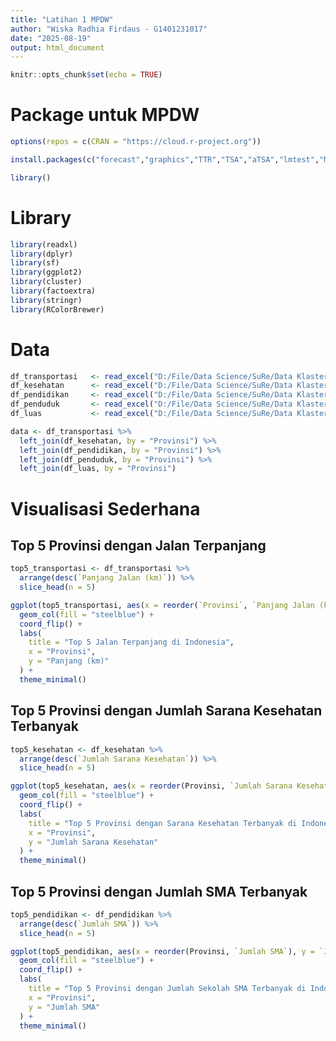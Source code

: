 ```yaml
---
title: "Latihan 1 MPDW"
author: "Wiska Radhia Firdaus - G1401231017"
date: "2025-08-19"
output: html_document
---
```


```r
knitr::opts_chunk$set(echo = TRUE)
```

# Package untuk MPDW

```r
options(repos = c(CRAN = "https://cloud.r-project.org"))
```

```r
install.packages(c("forecast","graphics","TTR","TSA","aTSA","lmtest","MLmetrics","car","dplyr","MASS","tsibble","tseries","ggplot2","nortest"))
```

```r
library()
```

# Library

```r
library(readxl)
library(dplyr)
library(sf)
library(ggplot2)
library(cluster)
library(factoextra)
library(stringr)
library(RColorBrewer)
```

# Data

```r
df_transportasi   <- read_excel("D:/File/Data Science/SuRe/Data Klastering.xlsx", sheet = "Transportasi")
df_kesehatan      <- read_excel("D:/File/Data Science/SuRe/Data Klastering.xlsx", sheet = "Kesehatan")
df_pendidikan     <- read_excel("D:/File/Data Science/SuRe/Data Klastering.xlsx", sheet = "Pendidikan")
df_penduduk       <- read_excel("D:/File/Data Science/SuRe/Data Klastering.xlsx", sheet = "Penduduk")
df_luas           <- read_excel("D:/File/Data Science/SuRe/Data Klastering.xlsx", sheet = "Luas")

data <- df_transportasi %>%
  left_join(df_kesehatan, by = "Provinsi") %>%
  left_join(df_pendidikan, by = "Provinsi") %>%
  left_join(df_penduduk, by = "Provinsi") %>%
  left_join(df_luas, by = "Provinsi")
```

# Visualisasi Sederhana
## Top 5 Provinsi dengan Jalan Terpanjang

```r
top5_transportasi <- df_transportasi %>%
  arrange(desc(`Panjang Jalan (km)`)) %>%
  slice_head(n = 5)

ggplot(top5_transportasi, aes(x = reorder(`Provinsi`, `Panjang Jalan (km)`), y = `Panjang Jalan (km)`)) +
  geom_col(fill = "steelblue") +
  coord_flip() +
  labs(
    title = "Top 5 Jalan Terpanjang di Indonesia",
    x = "Provinsi",
    y = "Panjang (km)"
  ) +
  theme_minimal()
```

## Top 5 Provinsi dengan Jumlah Sarana Kesehatan Terbanyak

```r
top5_kesehatan <- df_kesehatan %>%
  arrange(desc(`Jumlah Sarana Kesehatan`)) %>%
  slice_head(n = 5)

ggplot(top5_kesehatan, aes(x = reorder(Provinsi, `Jumlah Sarana Kesehatan`), y = `Jumlah Sarana Kesehatan`)) +
  geom_col(fill = "steelblue") +
  coord_flip() +
  labs(
    title = "Top 5 Provinsi dengan Sarana Kesehatan Terbanyak di Indonesia",
    x = "Provinsi",
    y = "Jumlah Sarana Kesehatan"
  ) +
  theme_minimal()
```

## Top 5 Provinsi dengan Jumlah SMA Terbanyak

```r
top5_pendidikan <- df_pendidikan %>%
  arrange(desc(`Jumlah SMA`)) %>%
  slice_head(n = 5)

ggplot(top5_pendidikan, aes(x = reorder(Provinsi, `Jumlah SMA`), y = `Jumlah SMA`)) +
  geom_col(fill = "steelblue") +
  coord_flip() +
  labs(
    title = "Top 5 Provinsi dengan Jumlah Sekolah SMA Terbanyak di Indonesia",
    x = "Provinsi",
    y = "Jumlah SMA"
  ) +
  theme_minimal()
```

